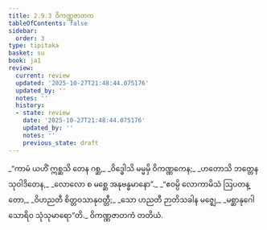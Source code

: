 ```yaml
---
title: 2.9.3 ဝိကဏ္ဏဇာတက
tableOfContents: false
sidebar:
  order: 3
type: tipitaka
basket: su
book: ja1
review:
  current: review
  updated: '2025-10-27T21:48:44.075176'
  updated_by: ''
  notes: ''
  history:
  - state: review
    date: '2025-10-27T21:48:44.075176'
    updated_by: ''
    notes: ''
    previous_state: draft
---
```



<ReviewStatus review={frontmatter.review} showDetails={true} />

<HypothesisAnnotation frontmatter={frontmatter} />

<DynamicBreadcrumb />

<Division number="165" book="ja1" e="ch" v="22" p="64">

<Paragraph number="608" type="verses" book="ja1">
_“ကာမံ ယဟိံ ဣစ္ဆသိ တေန ဂစ္ဆ,_  
_ဝိဒ္ဓေါသိ မမ္မမှိ ဝိကဏ္ဏကေန;_  
_ဟတောသိ ဘတ္တေန သုဝါဒိတေန,_  
_လောလော စ မစ္ဆေ အနုဗန္ဓမာနော”._  

</Paragraph>

</Division>
<Division number="166" book="ja1" e="ch" v="22" p="65">

<Paragraph number="609" type="verses" book="ja1">
_“ဧဝမ္ပိ လောကာမိသံ ဩပတန္တော,_  
_ဝိဟညတီ စိတ္တဝသာနုဝတ္တီ;_  
_သော ဟညတီ ဉာတိသခါန မဇ္ဈေ,_  
_မစ္ဆာနုဂေါ သောရိဝ သုံသုမာရော”တိ._  


</Paragraph>
</Division>

<Paragraph number="610" type="center" book="ja1">
ဝိကဏ္ဏဇာတကံ တတိယံ.
</Paragraph>
